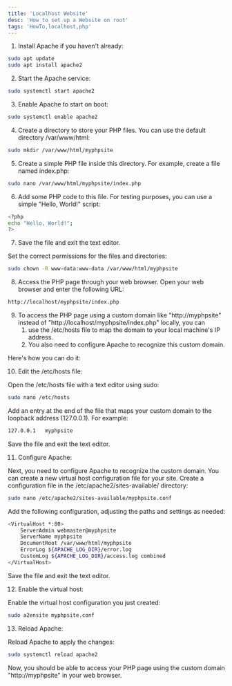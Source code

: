 ```yaml
---
title: 'Localhost Website'
desc: 'How to set up a Website on root'
tags: 'HowTo,localhost,php'
---
```










1. Install Apache if you haven't already:

```sh
sudo apt update
sudo apt install apache2
```

2. Start the Apache service:

```sh
sudo systemctl start apache2
```

3. Enable Apache to start on boot:

```sh
sudo systemctl enable apache2
```

4. Create a directory to store your PHP files. You can use the default directory /var/www/html:

```sh
sudo mkdir /var/www/html/myphpsite
```

5. Create a simple PHP file inside this directory. For example, create a file named index.php:

```sh
sudo nano /var/www/html/myphpsite/index.php
```

6. Add some PHP code to this file. For testing purposes, you can use a simple "Hello, World!" script:

```sh
<?php
echo "Hello, World!";
?>
```

7. Save the file and exit the text editor.

Set the correct permissions for the files and directories:

```sh
sudo chown -R www-data:www-data /var/www/html/myphpsite
```

8. Access the PHP page through your web browser. Open your web browser and enter the following URL:

```sh
http://localhost/myphpsite/index.php
```

9. To access the PHP page using a custom domain like "http://myphpsite" instead of "http://localhost/myphpsite/index.php" locally, you can 
   1. use the /etc/hosts file to map the domain to your local machine's IP address. 
   2. You also need to configure Apache to recognize this custom domain. 

Here's how you can do it:

10. Edit the /etc/hosts file:

Open the /etc/hosts file with a text editor using sudo:

```sh
sudo nano /etc/hosts
```

Add an entry at the end of the file that maps your custom domain to the loopback address (127.0.0.1). For example:

```sh
127.0.0.1   myphpsite
```

Save the file and exit the text editor.

11. Configure Apache:

Next, you need to configure Apache to recognize the custom domain. You can create a new virtual host configuration file for your site. Create a configuration file in the /etc/apache2/sites-available/ directory:

```sh
sudo nano /etc/apache2/sites-available/myphpsite.conf
```

Add the following configuration, adjusting the paths and settings as needed:

```sh
<VirtualHost *:80>
    ServerAdmin webmaster@myphpsite
    ServerName myphpsite
    DocumentRoot /var/www/html/myphpsite
    ErrorLog ${APACHE_LOG_DIR}/error.log
    CustomLog ${APACHE_LOG_DIR}/access.log combined
</VirtualHost>
```

Save the file and exit the text editor.

12. Enable the virtual host:

Enable the virtual host configuration you just created:

```sh
sudo a2ensite myphpsite.conf
```

13. Reload Apache:

Reload Apache to apply the changes:

```sh
sudo systemctl reload apache2
```

Now, you should be able to access your PHP page using the custom domain "http://myphpsite" in your web browser.

















